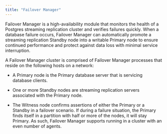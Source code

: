 ```yaml
---
title: "Failover Manager"
---
```


Failover Manager is a high-availability module that monitors the health
of a Postgres streaming replication cluster and verifies failures
quickly. When a database failure occurs, Failover Manager can
automatically promote a streaming replication Standby node into a
writable Primary node to ensure continued performance and protect
against data loss with minimal service interruption.

A Failover Manager cluster is comprised of Failover Manager processes
that reside on the following hosts on a network:

-   A Primary node is the Primary database server that is servicing
    database clients.

-   One or more Standby nodes are streaming replication servers
    associated with the Primary node.

-   The Witness node confirms assertions of either the Primary or a
    Standby in a failover scenario. If during a failure situation, the
    Primary finds itself in a partition with half or more of the nodes,
    it will stay Primary. As such, Failover Manager supports running in
    a cluster with an even number of agents.